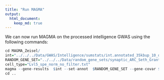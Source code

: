 ```yaml
---
title: "Run MAGMA"
output: 
  html_document:
    keep_md: true
---
```


We can now run MAGMA on the processed intelligence GWAS using the following commands:

```R
cd MAGMA_Zeisel/
int="../../../Data/GWAS/Intelligence/sumstats/int.annotated_35kbup_10_down.genes.raw"
RANDOM_GENE_SET="../../../Data/random_gene_sets/synaptic_ARC_Seth_Grant.t.txt"
cell_type="Lvl5_spe_norm_no_filter.txt"
magma --gene-results  $int --set-annot  $RANDOM_GENE_SET --gene-covar $cell_type filter onesided --out int
cd ..
```